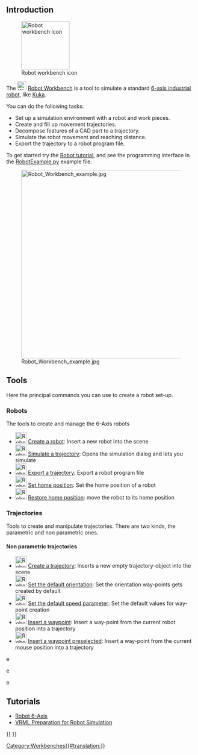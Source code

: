 <languages/>

{{Docnav
|[[Reverse_Engineering_Workbench/pt-br|Bancada de trabalho Reverse Engineering]]
|[[Sketcher_Workbench/pt-br|Bancada de trabalho Sketcher]]
|IconL=Workbench_Reverse_Engineering.svg
|IconR=Workbench_Sketcher.svg
}}

{{VeryImportantMessage|The Robot Workbench is unmaintained. If you have experience with the topic and are interested in maintaining it, please state your intention in the developer's section of the [https://forum.freecadweb.org/index.php FreeCAD forum].

The reason this workbench is still in the master source code is because this workbench is programmed in C++. If this workbench could be programmed in Python, then it could be made an [[external_workbenches|external workbench]] and it could be moved to a separate repository.
}}

== Introduction ==

[[Image:Workbench_Robot.svg|thumb|128px|Robot workbench icon]]

The [[Image:Workbench_Robot.svg|24px]] [[Robot_Workbench|Robot Workbench]] is a tool to simulate a standard [[Robot_6-Axis|6-axis industrial robot]], like [http://kuka.com/ Kuka].

You can do the following tasks:
* Set up a simulation environment with a robot and work pieces.
* Create and fill up movement trajectories.
* Decompose features of a CAD part to a trajectory.
* Simulate the robot movement and reaching distance.
* Export the trajectory to a robot program file.

To get started try the [[Robot_tutorial|Robot tutorial]], and see the programming interface in the [https://github.com/FreeCAD/FreeCAD_sf_master/blob/master/src/Mod/Robot/RobotExample.py RobotExample.py] example file.

{{TOCright}}
[[Image:Robot_Workbench_example.jpg|500px]]

== Tools ==
Here the principal commands you can use to create a robot set-up. 

=== Robots ===
The tools to create and manage the 6-Axis robots

* [[Image:Robot_CreateRobot.svg|30px]] [[Robot_CreateRobot|Create a robot]]: Insert a new robot into the scene
* [[Image:Robot_Simulate.svg|30px]] [[Robot_Simulate|Simulate a trajectory]]: Opens the simulation dialog and lets you simulate 
* [[Image:Robot_Export.svg|30px]] [[Robot_Export|Export a trajectory]]: Export a robot program file
* [[Image:Robot_SetHomePos.svg|30px]] [[Robot_SetHomePos|Set home position]]: Set the home position of a robot
* [[Image:Robot_RestoreHomePos.svg|30px]] [[Robot_RestoreHomePos|Restore home position]]: move the robot to its home position

=== Trajectories ===
Tools to create and manipulate trajectories. There are two kinds, the parametric and non parametric ones.

==== Non parametric trajectories ====
* [[Image:Robot_CreateTrajectory.svg|30px]] [[Robot_CreateTrajectory|Create a trajectory]]: Inserts a new empty trajectory-object into the scene
* [[Image:Robot_SetDefaultOrientation.svg|30px]] [[Robot_SetDefaultOrientation|Set the default orientation]]: Set the orientation way-points gets created by default
* [[Image:Robot_SetDefaultValues.svg|30px]] [[Robot_SetDefaultValues|Set the default speed parameter]]: Set the default values for way-point creation
* [[Image:Robot_InsertWaypoint.svg|30px]] [[Robot_InsertWaypoint|Insert a waypoint]]: Insert a way-point from the current robot position into a trajectory
* [[Image:Robot_InsertWaypointPre.svg|30px]] [[Robot_InsertWaypointPre|Insert a waypoint preselected]]: Insert a way-point from the current mouse position into a trajectory

e

<span id="Scripting"></span>
e

e

== Tutorials ==
* [[Robot 6-Axis|Robot 6-Axis]]
* [[VRML Preparation for Robot Simulation|VRML Preparation for Robot Simulation]]


{{docnav/pt|Arch_Workbench/pt|Macros/pt}}

{{Robot Tools navi{{#translation:}}}}
{{Userdocnavi{{#translation:}}}}
[[Category:Workbenches{{#translation:}}]]